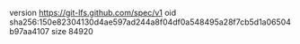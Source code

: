 version https://git-lfs.github.com/spec/v1
oid sha256:150e82304130d4ae597ad244a8f04df0a548495a28f7cb5d1a06504b97aa4107
size 84920
